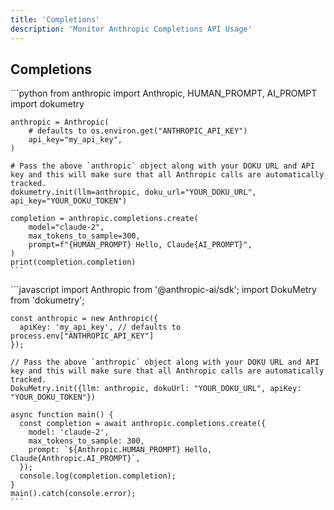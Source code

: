 ```yaml
---
title: 'Completions'
description: 'Monitor Anthropic Completions API Usage'
---
```


## Completions
<Tabs>
  <Tab title="Python">
    ```python
    from anthropic import Anthropic, HUMAN_PROMPT, AI_PROMPT
    import dokumetry

    anthropic = Anthropic(
        # defaults to os.environ.get("ANTHROPIC_API_KEY")
        api_key="my_api_key",
    )

    # Pass the above `anthropic` object along with your DOKU URL and API key and this will make sure that all Anthropic calls are automatically tracked.
    dokumetry.init(llm=anthropic, doku_url="YOUR_DOKU_URL", api_key="YOUR_DOKU_TOKEN")

    completion = anthropic.completions.create(
        model="claude-2",
        max_tokens_to_sample=300,
        prompt=f"{HUMAN_PROMPT} Hello, Claude{AI_PROMPT}",
    )
    print(completion.completion)
    ```
  </Tab>
  <Tab title="Javascript">
    ```javascript
    import Anthropic from '@anthropic-ai/sdk';
    import DokuMetry from 'dokumetry';

    const anthropic = new Anthropic({
      apiKey: 'my_api_key', // defaults to process.env["ANTHROPIC_API_KEY"]
    });

    // Pass the above `anthropic` object along with your DOKU URL and API key and this will make sure that all Anthropic calls are automatically tracked.
    DokuMetry.init({llm: anthropic, dokuUrl: "YOUR_DOKU_URL", apiKey: "YOUR_DOKU_TOKEN"})

    async function main() {
      const completion = await anthropic.completions.create({
        model: 'claude-2',
        max_tokens_to_sample: 300,
        prompt: `${Anthropic.HUMAN_PROMPT} Hello, Claude{Anthropic.AI_PROMPT}`,
      });
      console.log(completion.completion);
    }
    main().catch(console.error);
    ```
  </Tab>
</Tabs>

